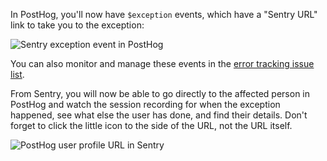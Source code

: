 
In PostHog, you'll now have `$exception` events, which have a "Sentry URL" link to take you to the exception:

![Sentry exception event in PostHog](https://res.cloudinary.com/dmukukwp6/image/upload/v1710055416/posthog.com/contents/images/sentry_posthog_exception.png)

You can also monitor and manage these events in the [error tracking issue list](https://us.posthog.com/error_tracking).

From Sentry, you will now be able to go directly to the affected person in PostHog and watch the session recording for when the exception happened, see what else the user has done, and find their details. Don't forget to click the little icon to the side of the URL, not the URL itself.

![PostHog user profile URL in Sentry](https://res.cloudinary.com/dmukukwp6/image/upload/v1710055416/posthog.com/contents/images/sentry_exception.png)

